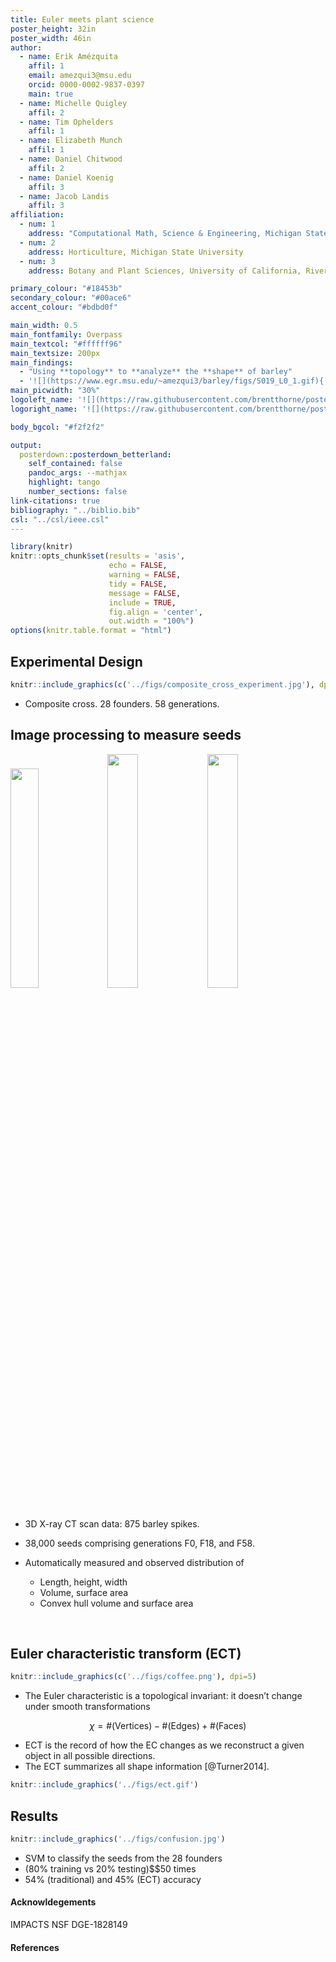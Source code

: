 ```yaml
---
title: Euler meets plant science
poster_height: 32in
poster_width: 46in
author:
  - name: Erik Amézquita
    affil: 1
    email: amezqui3@msu.edu
    orcid: 0000-0002-9837-0397
    main: true
  - name: Michelle Quigley
    affil: 2
  - name: Tim Ophelders
    affil: 1
  - name: Elizabeth Munch
    affil: 1
  - name: Daniel Chitwood
    affil: 2
  - name: Daniel Koenig
    affil: 3
  - name: Jacob Landis
    affil: 3
affiliation:
  - num: 1
    address: "Computational Math, Science & Engineering, Michigan State University"
  - num: 2
    address: Horticulture, Michigan State University
  - num: 3
    address: Botany and Plant Sciences, University of California, Riverside

primary_colour: "#18453b" 
secondary_colour: "#00ace6"
accent_colour: "#bdbd0f"

main_width: 0.5
main_fontfamily: Overpass
main_textcol: "#ffffff96"
main_textsize: 200px
main_findings:
  - "Using **topology** to **analyze** the **shape** of barley"
  - '![](https://www.egr.msu.edu/~amezqui3/barley/figs/S019_L0_1.gif){.main_pic}'
main_picwidth: "30%"
logoleft_name: '![](https://raw.githubusercontent.com/brentthorne/posterdown/master/images/qr-code-black.png){.main-img-left}'
logoright_name: '![](https://raw.githubusercontent.com/brentthorne/posterdown/master/images/betterhexlogo.png){.main-img-right}'

body_bgcol: "#f2f2f2"

output: 
  posterdown::posterdown_betterland:
    self_contained: false
    pandoc_args: --mathjax
    highlight: tango
    number_sections: false
link-citations: true
bibliography: "../biblio.bib"
csl: "../csl/ieee.csl"
---
```


```r
library(knitr)
knitr::opts_chunk$set(results = 'asis',
                      echo = FALSE,
                      warning = FALSE,
                      tidy = FALSE,
                      message = FALSE,
                      include = TRUE,
                      fig.align = 'center',
                      out.width = "100%")
options(knitr.table.format = "html") 
```

## Experimental Design


```r
knitr::include_graphics(c('../figs/composite_cross_experiment.jpg'), dpi=5)
```

- Composite cross. 28 founders. 58 generations.

## Image processing to measure seeds

![](../figs/seeds_batch3b.png){width=30%} ![](../figs/../figs/boxplot_all_Length.png){width=31%} ![](../figs/../figs/boxplot_all_Vol.png){width=31%}

- 3D X-ray CT scan data: 875 barley spikes.

- 38,000 seeds comprising generations F0, F18, and F58.

- Automatically measured and observed distribution of
    - Length, height, width
    - Volume, surface area
    - Convex hull volume and surface area

<br>

## Euler characteristic transform (ECT)

```r
knitr::include_graphics(c('../figs/coffee.png'), dpi=5)
```

- The Euler characteristic is a topological invariant: it doesn't change under smooth transformations

$$\chi = \#(\text{Vertices}) - \#(\text{Edges}) + \#(\text{Faces})$$

- ECT is the record of how the EC changes as we reconstruct a given object in all possible directions. 
- The ECT summarizes all shape information [@Turner2014].

```r
knitr::include_graphics('../figs/ect.gif')
```

## Results

```r
knitr::include_graphics('../figs/confusion.jpg')
```


- SVM to classify the seeds from the 28 founders
- (80% training vs 20% testing)$\times$50 times
- 54% (traditional) and 45% (ECT) accuracy

#### Acknowldegements

IMPACTS NSF DGE-1828149

#### References
